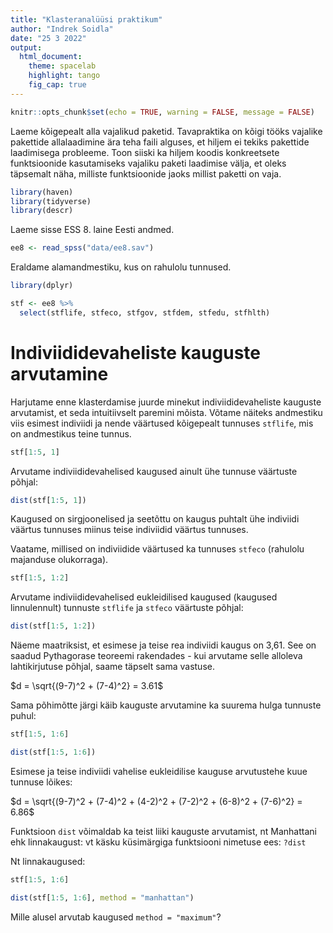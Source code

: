 ```yaml
---
title: "Klasteranalüüsi praktikum"
author: "Indrek Soidla"
date: "25 3 2022"
output: 
  html_document:
    theme: spacelab
    highlight: tango
    fig_cap: true
---
```


```r
knitr::opts_chunk$set(echo = TRUE, warning = FALSE, message = FALSE)
```

Laeme kõigepealt alla vajalikud paketid. Tavapraktika on kõigi tööks vajalike pakettide allalaadimine ära teha faili alguses, et hiljem ei tekiks pakettide laadimisega probleeme. Toon siiski ka hiljem koodis konkreetsete funktsioonide kasutamiseks vajaliku paketi laadimise välja, et oleks täpsemalt näha, milliste funktsioonide jaoks millist paketti on vaja.

```r
library(haven)
library(tidyverse)
library(descr)
```

Laeme sisse ESS 8. laine Eesti andmed.

```r
ee8 <- read_spss("data/ee8.sav")
```

Eraldame alamandmestiku, kus on rahulolu tunnused.

```r
library(dplyr)

stf <- ee8 %>%
  select(stflife, stfeco, stfgov, stfdem, stfedu, stfhlth)
```

# Indiviididevaheliste kauguste arvutamine

Harjutame enne klasterdamise juurde minekut indiviididevaheliste kauguste arvutamist, et seda intuitiivselt paremini mõista. Võtame näiteks andmestiku viis esimest indiviidi ja nende väärtused kõigepealt tunnuses `stflife`, mis on andmestikus teine tunnus.

```r
stf[1:5, 1]
```

Arvutame indiviididevahelised kaugused ainult ühe tunnuse väärtuste põhjal:

```r
dist(stf[1:5, 1])
```

Kaugused on sirgjoonelised ja seetõttu on kaugus puhtalt ühe indiviidi väärtus tunnuses miinus teise indiviidid väärtus tunnuses.

Vaatame, millised on indiviidide väärtused ka tunnuses `stfeco` (rahulolu majanduse olukorraga).

```r
stf[1:5, 1:2]
```

Arvutame indiviididevahelised eukleidilised kaugused (kaugused linnulennult) tunnuste `stflife` ja `stfeco` väärtuste põhjal:

```r
dist(stf[1:5, 1:2])
```

Näeme maatriksist, et esimese ja teise rea indiviidi kaugus on 3,61. See on saadud Pythagorase teoreemi rakendades - kui arvutame selle alloleva lahtikirjutuse põhjal, saame täpselt sama vastuse.

$d = \sqrt{(9-7)^2 + (7-4)^2} = 3.61$

Sama põhimõtte järgi käib kauguste arvutamine ka suurema hulga tunnuste puhul:

```r
stf[1:5, 1:6]

dist(stf[1:5, 1:6])
```

Esimese ja teise indiviidi vahelise eukleidilise kauguse arvutustehe kuue tunnuse lõikes:

$d = \sqrt{(9-7)^2 + (7-4)^2 + (4-2)^2 + (7-2)^2 + (6-8)^2 + (7-6)^2} = 6.86$

Funktsioon `dist` võimaldab ka teist liiki kauguste arvutamist, nt Manhattani ehk linnakaugust: vt käsku küsimärgiga funktsiooni nimetuse ees: `?dist`

Nt linnakaugused:

```r
stf[1:5, 1:6]

dist(stf[1:5, 1:6], method = "manhattan")
```

Mille alusel arvutab kaugused `method = "maximum"`?